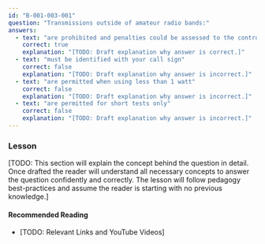 ```yaml
---
id: "B-001-003-001"
question: "Transmissions outside of amateur radio bands:"
answers:
  - text: "are prohibited and penalties could be assessed to the control operator"
    correct: true
    explanation: "[TODO: Draft explanation why answer is correct.]"
  - text: "must be identified with your call sign"
    correct: false
    explanation: "[TODO: Draft explanation why answer is incorrect.]"
  - text: "are permitted when using less than 1 watt"
    correct: false
    explanation: "[TODO: Draft explanation why answer is incorrect.]"
  - text: "are permitted for short tests only"
    correct: false
    explanation: "[TODO: Draft explanation why answer is incorrect.]"
---
```


### Lesson

[TODO: This section will explain the concept behind the question in detail. Once drafted the reader will understand all necessary concepts to answer the question confidently and correctly. The lesson will follow pedagogy best-practices and assume the reader is starting with no previous knowledge.]

#### Recommended Reading

- [TODO: Relevant Links and YouTube Videos]
